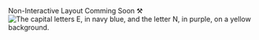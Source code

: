 

<BaseLayout title="Home">
    Non-Interactive Layout Comming Soon ⚒️
    <Image
        src={giphy}
        alt="The capital letters E, in navy blue, and the letter N, in purple, on a yellow background."
        loading={"lazy"}
        quality={100}
        class={"comming-soon-giph"}
    />
</BaseLayout>